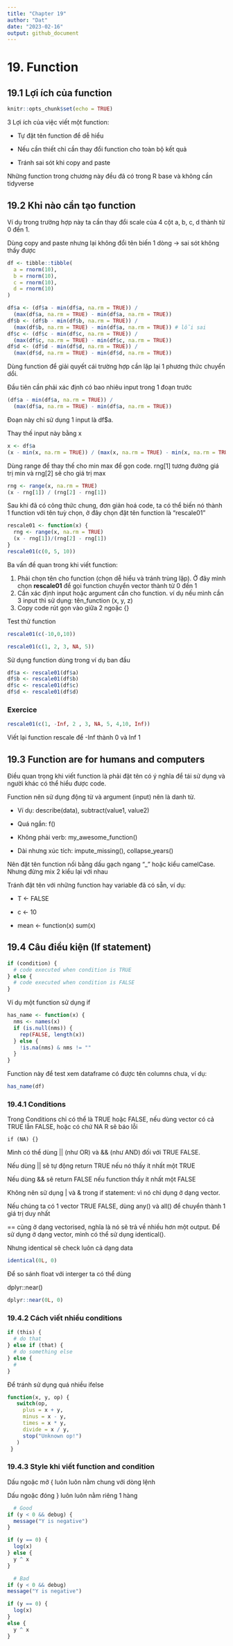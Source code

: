 ```yaml
---
title: "Chapter 19"
author: "Dat"
date: "2023-02-16"
output: github_document
---
```


# 19. Function 

## 19.1 Lợi ích của function

```r
knitr::opts_chunk$set(echo = TRUE)
```

3 Lợi ích của việc viết một function:

-   Tự đặt tên function để dễ hiểu

-   Nếu cần thiết chỉ cần thay đổi function cho toàn bộ kết quả

-   Tránh sai sót khi copy and paste

Những function trong chương này đều đã có trong R base và không cần tidyverse

## 19.2 Khi nào cần tạo function

Ví dụ trong trường hợp này ta cần thay đổi scale của 4 cột a, b, c, d thành từ 0 đến 1.

Dùng copy and paste nhưng lại không đổi tên biến 1 dòng -\> sai sót không thấy được

```r
df <- tibble::tibble(
  a = rnorm(10),
  b = rnorm(10),
  c = rnorm(10),
  d = rnorm(10)
)

df$a <- (df$a - min(df$a, na.rm = TRUE)) / 
  (max(df$a, na.rm = TRUE) - min(df$a, na.rm = TRUE))
df$b <- (df$b - min(df$b, na.rm = TRUE)) / 
  (max(df$b, na.rm = TRUE) - min(df$a, na.rm = TRUE)) # lỗi sai
df$c <- (df$c - min(df$c, na.rm = TRUE)) / 
  (max(df$c, na.rm = TRUE) - min(df$c, na.rm = TRUE))
df$d <- (df$d - min(df$d, na.rm = TRUE)) / 
  (max(df$d, na.rm = TRUE) - min(df$d, na.rm = TRUE))
```

Dùng function để giải quyết cái trường hợp cần lặp lại 1 phương thức chuyển dổi.

Đầu tiên cần phải xác định có bao nhiêu input trong 1 đoạn trước

```r
(df$a - min(df$a, na.rm = TRUE)) /
  (max(df$a, na.rm = TRUE) - min(df$a, na.rm = TRUE))
```

Đoạn này chỉ sử dụng 1 input là df\$a.

Thay thế input này bằng x

```r
x <- df$a
(x - min(x, na.rm = TRUE)) / (max(x, na.rm = TRUE) - min(x, na.rm = TRUE))
```

Dùng range để thay thế cho min max để gọn code. rng[1] tương đường giá trị min và rng[2] sẽ cho giá trị max

```r
rng <- range(x, na.rm = TRUE)
(x - rng[1]) / (rng[2] - rng[1])
```

Sau khi đã có công thức chung, đơn giản hoá code, ta có thể biến nó thành 1 function với tên tuỳ chọn, ở đây chọn đặt tên function là "rescale01"

```r
rescale01 <- function(x) {
  rng <- range(x, na.rm = TRUE)
  (x - rng[1])/(rng[2] - rng[1])
}
rescale01(c(0, 5, 10))
```

Ba vấn đề quan trong khi viết function:

1.  Phải chọn tên cho function (chọn dễ hiểu và tránh trùng lặp). Ở đây mình chọn **rescale01** để gọi function chuyển vector thành từ 0 đến 1
2.  Cần xác định input hoặc argument cần cho function. ví dụ nếu mình cần 3 input thì sử dụng: tên_function (x, y, z)
3.  Copy code rút gọn vào giữa 2 ngoặc {}

Test thử function

```r
rescale01(c(-10,0,10))
```

```r
rescale01(c(1, 2, 3, NA, 5))
```

Sử dụng function dùng trong ví dụ ban đầu

```r
df$a <- rescale01(df$a)
df$b <- rescale01(df$b)
df$c <- rescale01(df$c)
df$d <- rescale01(df$d)
```

### Exercice

```r
rescale01(c(1, -Inf, 2 , 3, NA, 5, 4,10, Inf))
```

Viết lại function rescale để -Inf thành 0 và Inf 1

## 19.3 Function are for humans and computers

Điều quan trọng khi viết function là phải đặt tên có ý nghĩa để tái sử dụng và người khác có thể hiểu được code.

Function nên sử dụng động từ và argument (input) nên là danh từ.

-   Ví dụ: describe(data), subtract(value1, value2)

-   Quá ngắn: f()

-   Không phải verb: my_awesome_function()

-   Dài nhưng xúc tích: impute_missing(), collapse_years()

Nên đặt tên function nối bằng dấu gạch ngang "\_" hoặc kiểu camelCase. Nhưng đừng mix 2 kiểu lại với nhau

Tránh đặt tên với những function hay variable đã có sẵn, ví dụ:

-   T \<- FALSE

-   c \<- 10

-   mean \<- function(x) sum(x)

## 19.4 Câu điều kiện (If statement)

```r
if (condition) {
  # code executed when condition is TRUE
} else {
  # code executed when condition is FALSE
}
```

Ví dụ một function sử dụng if

```r
has_name <- function(x) {
  nms <- names(x)
  if (is.null(nms)) {
    rep(FALSE, length(x))
  } else {
    !is.na(nms) & nms != ""
  }
}
```

Function này để test xem dataframe có được tên columns chưa, ví dụ:

```r
has_name(df)
```

### 19.4.1 Conditions

Trong Conditions chỉ có thể là TRUE hoặc FALSE, nếu dùng vector có cả TRUE lẫn FALSE, hoặc có chứ NA R sẽ báo lỗi

```if

if (NA) {}

```

Mình có thể dùng \|\| (như OR) và && (như AND) đối với TRUE FALSE.

Nếu dùng \|\| sẽ tự động return TRUE nếu nó thấy ít nhất một TRUE

Nếu dùng && sẽ return FALSE nếu function thấy ít nhất một FALSE

Không nên sử dụng \| và & trong if statement: vì nó chỉ dụng ở dạng vector.

Nếu chúng ta có 1 vector TRUE FALSE, dùng any() và all() để chuyển thành 1 giá trị duy nhất

== cũng ở dạng vectorised, nghĩa là nó sẽ trả về nhiều hơn một output. Để sử dụng ở dạng vector, mình có thể sử dụng identical().

Nhưng identical sẽ check luôn cả dạng data

```r
identical(0L, 0)
```

Để so sánh float với interger ta có thể dùng

dplyr::near()

```r
dplyr::near(0L, 0)
```

### 19.4.2 Cách viết nhiều conditions

```r
if (this) {
  # do that
} else if (that) {
  # do something else
} else {
  # 
}
```

Để tránh sử dụng quá nhiều ifelse

```r
function(x, y, op) {
   switch(op,
     plus = x + y,
     minus = x - y,
     times = x * y,
     divide = x / y,
     stop("Unknown op!")
   )
 }
```

### 19.4.3 Style khi viết function and condition

Dấu ngoặc mở { luôn luôn nằm chung với dòng lệnh

Dấu ngoặc đóng } luôn luôn nằm riêng 1 hàng

```r
  # Good
if (y < 0 && debug) {
  message("Y is negative")
}

if (y == 0) {
  log(x)
} else {
  y ^ x
}

  # Bad
if (y < 0 && debug)
message("Y is negative")

if (y == 0) {
  log(x)
} 
else {
  y ^ x
}
```
